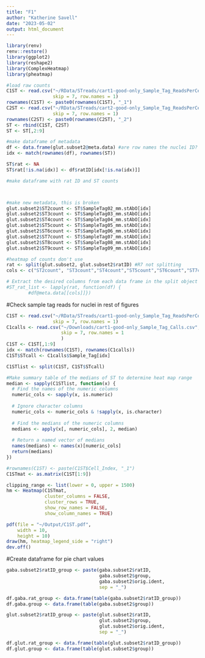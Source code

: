 ```yaml
---
title: "F1"
author: "Katherine Savell"
date: "2023-05-02"
output: html_document
---
```


```r
library(renv)
renv::restore()
library(ggplot2)
library(reshape2)
library(ComplexHeatmap)
library(pheatmap)
```

```r
#load raw counts
C1ST <- read.csv("~/RData/STreads/cart1-good-only_Sample_Tag_ReadsPerCell.csv", 
                 skip = 7, row.names = 1)
rownames(C1ST) <- paste0(rownames(C1ST), "_1")
C2ST <- read.csv("~/RData/STreads/cart2-good-only_Sample_Tag_ReadsPerCell.csv", 
                 skip = 7, row.names = 1)
rownames(C2ST) <- paste0(rownames(C2ST), "_2")
ST <- rbind(C1ST, C2ST)
ST <- ST[,2:9]

#make dataframe of metadata
df <- data.frame(glut.subset2@meta.data) #are row names the nuclei ID?
idx <- match(rownames(df), rownames(ST))

ST$rat <- NA
ST$rat[!is.na(idx)] <- df$ratID[idx[!is.na(idx)]]

#make dataframe with rat ID and ST counts



#make new metadata, this is broken 
glut.subset2$ST2count <- ST$SampleTag02_mm.stAbO[idx]
glut.subset2$ST3count <- ST$SampleTag03_mm.stAbO[idx]
glut.subset2$ST4count <- ST$SampleTag04_mm.stAbO[idx]
glut.subset2$ST5count <- ST$SampleTag05_mm.stAbO[idx]
glut.subset2$ST6count <- ST$SampleTag06_mm.stAbO[idx]
glut.subset2$ST7count <- ST$SampleTag07_mm.stAbO[idx]
glut.subset2$ST8count <- ST$SampleTag08_mm.stAbO[idx]
glut.subset2$ST9count <- ST$SampleTag09_mm.stAbO[idx]

#heatmap of counts don't use
rat <- split(glut.subset2, glut.subset2$ratID) #R7 not splitting
cols <- c("ST2count", "ST3count","ST4count","ST5count","ST6count","ST7count","ST8count","ST9count")

# Extract the desired columns from each data frame in the split object
#ST_rat_list <- lapply(rat, function(df) {
        #df@meta.data[[cols]]})


```


#Check sample tag reads for nuclei in rest of figures
```r
C1ST <- read.csv("~/RData/STreads/cart1-good-only_Sample_Tag_ReadsPerCell.csv", 
                 skip = 7, row.names = 1)
C1calls <- read.csv("~/Downloads/cart1-good-only_Sample_Tag_Calls.csv",
                    skip = 7, row.names = 1
                    )
C1ST <- C1ST[,1:9]
idx <- match(rownames(C1ST), rownames(C1calls))
C1ST$STcall <- C1calls$Sample_Tag[idx]

C1STlist <- split(C1ST, C1ST$STcall)

#Make summary table of the medians of ST to determine heat map range
median <- sapply(C1STlist, function(x) {
  # Find the names of the numeric columns
  numeric_cols <- sapply(x, is.numeric)
  
  # Ignore character columns
  numeric_cols <- numeric_cols & !sapply(x, is.character)
  
  # Find the medians of the numeric columns
  medians <- apply(x[, numeric_cols], 2, median)
  
  # Return a named vector of medians
  names(medians) <- names(x)[numeric_cols]
  return(medians)
})

#rownames(C1ST) <- paste(C1ST$Cell_Index, "_1")
C1STmat <- as.matrix(C1ST[1:9])

clipping_range <- list(lower = 0, upper = 1500)
hm <- Heatmap(C1STmat, 
              cluster_columns = FALSE, 
              cluster_rows = TRUE,
              show_row_names = FALSE,
              show_column_names = TRUE)

pdf(file = "~/Output/C1ST.pdf",
    width = 10,
    height = 10)
draw(hm, heatmap_legend_side = "right")
dev.off()
```

#Create dataframe for pie chart values
```r
gaba.subset2$ratID_group <- paste(gaba.subset2$ratID,
                                  gaba.subset2$group,
                                  gaba.subset2$orig.ident,
                                  sep = "_")

df.gaba.rat_group <- data.frame(table(gaba.subset2$ratID_group))
df.gaba.group <- data.frame(table(gaba.subset2$group))

glut.subset2$ratID_group <- paste(glut.subset2$ratID,
                                  glut.subset2$group,
                                  glut.subset2$orig.ident,
                                  sep = "_")

df.glut.rat_group <- data.frame(table(glut.subset2$ratID_group))
df.glut.group <- data.frame(table(glut.subset2$group))
```


